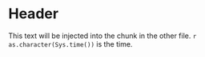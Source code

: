 # Header
This text will be injected into the chunk in the other file. `r as.character(Sys.time())` is the time.
